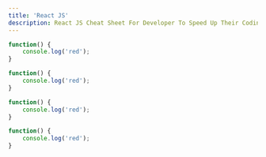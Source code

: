 ```yaml
---
title: 'React JS'
description: React JS Cheat Sheet For Developer To Speed Up Their Coding
---
```


```js
function() {
    console.log('red');
}
```

```js
function() {
    console.log('red');
}
```

```js
function() {
    console.log('red');
}
```

```js
function() {
    console.log('red');
}
```
